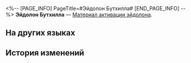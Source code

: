 <%-- [PAGE_INFO]
PageTitle=#Эйдолон Бутхилла#
[END_PAGE_INFO] --%>
{{Предмет Инфобокс
|id          = 11315
|Изображение = Предмет Эйдолон Бутхилла.png
|Тип         = Материал активации эйдолона
|Инвентарь   = 
|Редкость    = 5
|Эффект      = 
|Описание    = Материал для повышения уровня Эйдолона Бутхилла.
}}
'''Эйдолон Бутхилла''' — [[Материал активации эйдолона]].

==На других языках==
{{На других языках
|en   = Boothill's Eidolon
|zhs  = 【波提欧】的星魂
|zht  = 【波提歐】的星魂
|ja   = 「ブートヒル」の星魂
|ko   = [부트힐]의 성혼
|es   = Eidolon de Boothill
|fr   = Eidolon du Fossoyeur
|ru   = Эйдолон Бутхилла
|th   = Eidolon ของ Boothill
|vi   = Tinh Hồn Boothill
|de   = Boothills Eidolon
|id   = Boothill's Eidolon
|pt   = Eidolon de Boothill
}}

==История изменений==
{{История изменений|3.5}}